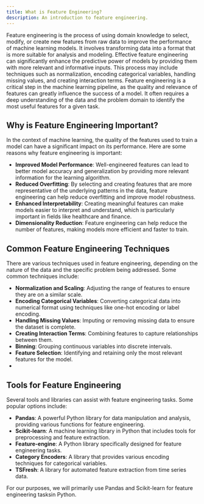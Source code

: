 ```yaml
---
title: What is Feature Engineering?
description: An introduction to feature engineering.
---
```


Feature engineering is the process of using domain knowledge to select, modify, or create new features from raw data to improve the performance of machine learning models. It involves transforming data into a format that is more suitable for analysis and modeling.
Effective feature engineering can significantly enhance the predictive power of models by providing them with more relevant and informative inputs. This process may include techniques such as normalization, encoding categorical variables, handling missing values, and creating interaction terms.
Feature engineering is a critical step in the machine learning pipeline, as the quality and relevance of features can greatly influence the success of a model. It often requires a deep understanding of the data and the problem domain to identify the most useful features for a given task.

## Why is Feature Engineering Important?

In the context of machine learning, the quality of the features used to train a model can have a significant impact on its performance. Here are some reasons why feature engineering is important:

- **Improved Model Performance**: Well-engineered features can lead to better model accuracy and generalization by providing more relevant information for the learning algorithm.
- **Reduced Overfitting**: By selecting and creating features that are more representative of the
  underlying patterns in the data, feature engineering can help reduce overfitting and improve model robustness.
- **Enhanced Interpretability**: Creating meaningful features can make models easier to interpret and understand, which is particularly important in fields like healthcare and finance.
- **Dimensionality Reduction**: Feature engineering can help reduce the number of features, making
  models more efficient and faster to train.

## Common Feature Engineering Techniques

There are various techniques used in feature engineering, depending on the nature of the data and the specific problem being addressed. Some common techniques include:

- **Normalization and Scaling**: Adjusting the range of features to ensure they are on a similar scale.
- **Encoding Categorical Variables**: Converting categorical data into numerical format using techniques like one-hot encoding or label encoding.
- **Handling Missing Values**: Imputing or removing missing data to ensure the dataset is complete.
- **Creating Interaction Terms**: Combining features to capture relationships between them.
- **Binning**: Grouping continuous variables into discrete intervals.
- **Feature Selection**: Identifying and retaining only the most relevant features for the model.
-

## Tools for Feature Engineering

Several tools and libraries can assist with feature engineering tasks. Some popular options include:

- **Pandas**: A powerful Python library for data manipulation and analysis, providing various functions for feature engineering.
- **Scikit-learn**: A machine learning library in Python that includes tools for preprocessing and feature extraction.
- **Feature-engine**: A Python library specifically designed for feature engineering tasks.
- **Category Encoders**: A library that provides various encoding techniques for categorical variables.
- **TSFresh**: A library for automated feature extraction from time series data.

For our purposes, we will primarily use Pandas and Scikit-learn for feature engineering tasksin Python.
